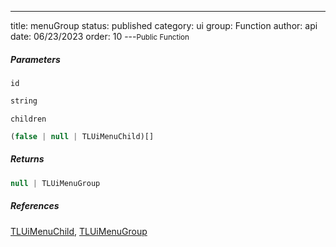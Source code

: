 ---
title: menuGroup
status: published
category: ui
group: Function
author: api
date: 06/23/2023
order: 10
---<Small>Public Function</Small>




##### Parameters


<ParametersTable>

<ParametersTableRow>
<ParametersTableName>

`id`

</ParametersTableName>
<ParametersTableDescription>

```ts
string
```



</ParametersTableDescription>
</ParametersTableRow>
<ParametersTableRow>
<ParametersTableName>

`children`

</ParametersTableName>
<ParametersTableDescription>

```ts
(false | null | TLUiMenuChild)[]
```



</ParametersTableDescription>
</ParametersTableRow>
</ParametersTable>

##### Returns


```ts
null | TLUiMenuGroup
```

##### References

[TLUiMenuChild](/gen/ui/TLUiMenuChild-type), [TLUiMenuGroup](/gen/ui/TLUiMenuGroup-type)

